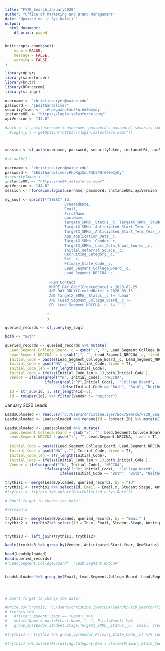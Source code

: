```yaml
---
title: "FY20_Search_January2020"
author: "Office of Marketing and Brand Management"
date: "Updated on `r Sys.Date()`"
output:
  html_document:
    df_print: paged
---
```


```r
knitr::opts_chunk$set(
	echo = FALSE,
	message = FALSE,
	warning = FALSE
)
```

```r
library(dplyr)
library(salesforcer)
library(knitr)
library(RForcecom)
library(stringr)
```


```r
username <- "christine.iyer@maine.edu"
password <- "1Edithandoliver"
securityToken <- "iFhpXgaXnuP3L5PQr69Zw2yOy"
instanceURL <- "https://login.salesforce.com/"
apiVersion <- "44.0"

#auth <- sf_auth(username = username, password = password, security_token = securityToken,
  #login_url = getOption("https://login.salesforce.com/"))



session <- sf_auth(username, password, securityToken, instanceURL, apiVersion)
```

```r
#sf_auth()
```

```r

username <- "christine.iyer@maine.edu"
password <- "1EdithandoliveriFhpXgaXnuP3L5PQr69Zw2yOy"
#securityToken <- ""
instanceURL <- "https://na24.salesforce.com/"
apiVersion <- "44.0"
session <- rforcecom.login(username, password, instanceURL,apiVersion  ) 
```


```r
my_soql <- sprintf("SELECT Id,
                           CreatedDate,
                           Email, 
                           FirstName, 
                           LastName,
                           TargetX_SRMb__Status__c, TargetX_SRMb__Student_Type__c,
                           TargetX_SRMb__Anticipated_Start_Term__c,
                           TargetX_SRMb__Anticipated_Start_Term_Year__c, 
                           App_Application_Date__c,  
                           TargetX_SRMb__Gender__c,  
                           TargetX_SRMb__Last_Data_Input_Source__c,                                                                Initial_Source_Date__c, 
                           Initial_Referral_Source__c, 
                           Recruiting_Category__c,
                           Ref__c, 
                           Primary_State_Code__c, 
                           Lead_Segment_College_Board__c,
                           Lead_Segment_NRCCUA__c
                           
                    FROM Contact 
                    WHERE DAY_ONLY(CreatedDate) > 2020-02-25 
                    AND DAY_ONLY(CreatedDate) < 2020-03-13 
                    AND TargetX_SRMb__Status__c != 'Lead' 
                    AND (Lead_Segment_College_Board__c != ' ' 
                    OR 	Lead_Segment_NRCCUA__c  != ' ') 
                    
                   "
                   )

queried_records <- sf_query(my_soql)
```
 
```r
both <- "Both"

queried_records <- queried_records %>% mutate(
  Lead_Segment_College_Board__c = gsub(";", "", Lead_Segment_College_Board__c, fixed = TRUE), 
  Lead_Segment_NRCCUA__c = gsub(";", "", Lead_Segment_NRCCUA__c, fixed = T),
  Initial_Code = paste0(Lead_Segment_College_Board__c, Lead_Segment_NRCCUA__c), 
  Initial_Code = gsub("NA" , "", Initial_Code, fixed = T), 
  Initial_Code_len = str_length(Initial_Code), 
  Initial_Code = ifelse(Initial_Code_len > 13,both,Initial_Code ), 
  Vendor = ifelse(grepl("^N", Initial_Code), "NRCCUA", 
                  ifelse(grepl("^P",Initial_Code),  "College Board", 
                         ifelse(Initial_Code == "Both", "Both", "Neither"))), 
  Id = str_sub(Id, 1, str_length(Id)-3),
  Id = toupper(Id)) %>% filter(Vendor != "Neither")

```



January 2020 Leads

```r
LeadsUploaded <- read.csv("C:/Users/christine.iyer/Box/Search/FY20_Search/FY20_Combined_Search_Feb_March/FY20_Feb_Search_Upload_DeDuped.csv", header = T, stringsAsFactors = F)
LeadsUploaded <- LeadsUploaded %>% rename(Id = Contact.ID) %>% mutate(Id = toupper(Id))
```

```r
LeadsUploaded <- LeadsUploaded %>%  mutate(
  Lead.Segment.College.Board = gsub(";", "", Lead.Segment.College.Board, fixed = TRUE), 
  Lead.Segment.NRCCUA = gsub(";", "", Lead.Segment.NRCCUA, fixed = T),
  
  Initial_Code = paste0(Lead.Segment.College.Board, Lead.Segment.NRCCUA), 
  Initial_Code = gsub("NA" , "", Initial_Code, fixed = T), 
  Initial_Code_len = str_length(Initial_Code), 
  Initial_Code = ifelse(Initial_Code_len > 13,both,Initial_Code ), 
  Vendor = ifelse(grepl("^N", Initial_Code), "NRCCUA", 
                  ifelse(grepl("^P",Initial_Code),  "College Board", 
                         ifelse(Initial_Code == "Both", "Both", "Neither"))))

```

```r
trythis1 <- merge(LeadsUploaded, queried_records, by = "Id" ) 
trythis1 <- trythis1 %>% select(Id, Email = Email.x, Student.Stage, Anticipated.Start.Year,Vendor = Vendor.x, NewStatus = TargetX_SRMb__Status__c,AppStatus = App.Application.Status, City = Primary.City, State = Primary.State.Province)
#trythis <- trythis %>% mutate(DateCollected = Sys.Date())

# Don't forget to change the date!

#Version 2 

trythis2 <- merge(LeadsUploaded, queried_records, by = "Email" )
trythis2 <- trythis2%>% select(Id = Id.x, Email, Student.Stage, Anticipated.Start.Year,Vendor = Vendor.x, NewStatus = TargetX_SRMb__Status__c,AppStatus = App.Application.Status, City = Primary.City, State = Primary.State.Province)


trythis3 <- left_join(trythis1, trythis2)

kable(trythis3 %>% group_by(Vendor, Anticipated.Start.Year, NewStatus) %>% summarise(n = n()))

```


```r
head(LeadsUploaded)
head(queried_records)
#"Lead.Segment.College.Board"  "Lead.Segment.NRCCUA" 


LeadsUploaded %>% group_by(Email, Lead.Segment.College.Board, Lead.Segment.NRCCUA) %>% summarise(n = n()) %>% filter(n>1)




# Don't forget to change the date!

```


```r

#write.csv(trythis, "C:/Users/christine.iyer/Box/Search/FY20_Search/FY20_January_Search/FA21_Junior/Conversions/Conversion_3-03-20_DeDuped.csv")
# trythis %>% 
#   #filter(Student.Stage == "Lead") %>% 
#   mutate(Name = paste0(Last.Name, ", ", First.Name)) %>% 
#   group_by(Vendor,Student.Stage,TargetX_SRMb__Status__c,  Email, Created.Date, Ref__c, Recruiting_Category__c,Recruiting.Category, Lead.Segment.College.Board, Lead.Segment.NRCCUA) %>% summarise(n = n())

```



```r
#trythis1 <- trythis %>% group_by(Vendor,Primary_State_Code__c) %>% summarise(Inqs = n())
```


```r
#trythis1 %>% mutate(Recruiting.Category_Geo = ifelse(Primary_State_Code__c == "ME", "In-State", "Out-Of-State")) %>% group_by(Vendor,Recruiting.Category_Geo) %>% summarise(Inqs = sum(Inqs)) %>% filter(Vendor != "Both")

```

